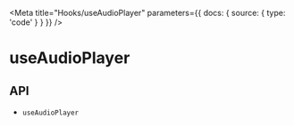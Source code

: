 
<Meta
  title="Hooks/useAudioPlayer"
  parameters={{
    docs: {
      source: {
        type: 'code'
      }
    }
  }}
/>

# useAudioPlayer

<Description name="useAudioPlayer" />

## API

<ul>
  <li>
    <LinkTo kind="hooks-api-useAudioPlayer" story="page">
      <code>useAudioPlayer</code>
    </LinkTo>
  </li>
</ul>
